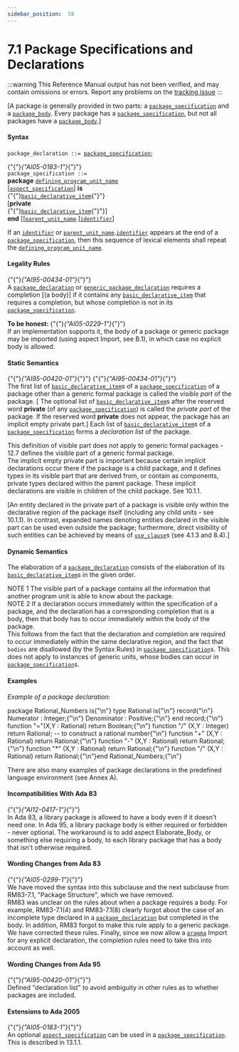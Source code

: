 ---
sidebar_position:  58
---

# 7.1 Package Specifications and Declarations

:::warning
This Reference Manual output has not been verified,
and may contain omissions or errors.
Report any problems on the [tracking issue](https://github.com/ada-lang-io/ada-lang-io/issues/20)
:::


<p>[A package is generally provided in two parts: a <code><a href="../AA-7/AA-7.1#S0230">package_specification</a></code> and a <code><a href="../AA-7/AA-7.2#S0231">package_body</a></code>. Every package has a <code><a href="../AA-7/AA-7.1#S0230">package_specification</a></code>, but not all packages have a <code><a href="../AA-7/AA-7.2#S0231">package_body</a></code>.] <br /></p>


#### Syntax

<p><code>package_declaration</code><a id="S0229"></a><code> ::= </code><code><a href="../AA-7/AA-7.1#S0230">package_specification</a></code>;<br /></p>

<p>{"{"}<em>{"AI05-0183-1"}</em>{"}"} <br /><code>package_specification</code><a id="S0230"></a><code> ::= </code><br />    <strong>package</strong> <code><a href="../AA-6/AA-6.1#S0201">defining_program_unit_name</a></code><br />        [<code><a href="../AA-13/AA-13.1#S0346">aspect_specification</a></code>] <strong>is</strong><br />      {"{"}<code><a href="../AA-3/AA-3.11#S0088">basic_declarative_item</a></code>{"}"}<br />   [<strong>private</strong><br />      {"{"}<code><a href="../AA-3/AA-3.11#S0088">basic_declarative_item</a></code>{"}"}]<br />    <strong>end</strong> [[<code><a href="../AA-10/AA-10.1#S0291">parent_unit_name</a></code>.]<code><a href="../AA-2/AA-2.3#S0002">identifier</a></code>]<br /></p>

<p>If an <code><a href="../AA-2/AA-2.3#S0002">identifier</a></code> or <code><a href="../AA-10/AA-10.1#S0291">parent_unit_name</a></code>.<code><a href="../AA-2/AA-2.3#S0002">identifier</a></code> appears at the end of a <code><a href="../AA-7/AA-7.1#S0230">package_specification</a></code>, then this sequence of lexical elements shall repeat the <code><a href="../AA-6/AA-6.1#S0201">defining_program_unit_name</a></code>. <br /></p>


#### Legality Rules

<p>{"{"}<em>{"AI95-00434-01"}</em>{"}"} <br />A <code><a href="../AA-7/AA-7.1#S0229">package_declaration</a></code> or <code><a href="../AA-12/AA-12.1#S0312">generic_package_declaration</a></code> requires a completion [(a body)] if it contains any <code><a href="../AA-3/AA-3.11#S0088">basic_declarative_item</a></code> that requires a completion, but whose completion is not in its <code><a href="../AA-7/AA-7.1#S0230">package_specification</a></code>. <br /></p>

<Admonition type="aarm" aarm="note" title="Note: ">
<strong>To be honest: </strong>{"{"}<em>{"AI05-0229-1"}</em>{"}"} <br />If an implementation supports it, the body of a package or generic package may be imported (using aspect Import, see B.1), in which case no explicit body is allowed. <br /></Admonition>


#### Static Semantics

<p>{"{"}<em>{"AI95-00420-01"}</em>{"}"} {"{"}<em>{"AI95-00434-01"}</em>{"}"} <br />The first list of <code><a href="../AA-3/AA-3.11#S0088">basic_declarative_item</a></code>s of a <code><a href="../AA-7/AA-7.1#S0230">package_specification</a></code> of a package other than a generic formal package is called the <em>visible part</em> of the package. [ The optional list of <code><a href="../AA-3/AA-3.11#S0088">basic_declarative_item</a></code>s after the reserved word <strong>private</strong> (of any <code><a href="../AA-7/AA-7.1#S0230">package_specification</a></code>) is called the <em>private part</em> of the package. If the reserved word <strong>private</strong> does not appear, the package has an implicit empty private part.] Each list of <code><a href="../AA-3/AA-3.11#S0088">basic_declarative_item</a></code>s of a <code><a href="../AA-7/AA-7.1#S0230">package_specification</a></code> forms a <em>declaration list</em> of the package.<br /></p>

<Admonition type="aarm" aarm="ramification" title="Ramification: ">
<strong></strong>This definition of visible part does not apply to generic formal packages - 12.7 defines the visible part of a generic formal package.<br /></Admonition>

<Admonition type="aarm" aarm="note" title="Note: ">
The implicit empty private part is important because certain implicit declarations occur there if the package is a child package, and it defines types in its visible part that are derived from, or contain as components, private types declared within the parent package. These implicit declarations are visible in children of the child package. See 10.1.1. <br /></Admonition>

<p>[An entity declared in the private part of a package is visible only within the declarative region of the package itself (including any child units - see 10.1.1). In contrast, expanded names denoting entities declared in the visible part can be used even outside the package; furthermore, direct visibility of such entities can be achieved by means of <code><a href="../AA-8/AA-8.4#S0235">use_clause</a></code>s (see 4.1.3 and 8.4).] <br /></p>


#### Dynamic Semantics

<p>The elaboration of a <code><a href="../AA-7/AA-7.1#S0229">package_declaration</a></code> consists of the elaboration of its <code><a href="../AA-3/AA-3.11#S0088">basic_declarative_item</a></code>s in the given order. <br /></p>

<Admonition type="aarm" aarm="note" title="Note: ">
NOTE 1   The visible part of a package contains all the information that another program unit is able to know about the package.<br /></Admonition>

<Admonition type="aarm" aarm="note" title="Note: ">
NOTE 2   If a declaration occurs immediately within the specification of a package, and the declaration has a corresponding completion that is a body, then that body has to occur immediately within the body of the package. <br /></Admonition>

<Admonition type="aarm" aarm="proof" title="Proof: ">
<strong></strong>This follows from the fact that the declaration and completion are required to occur immediately within the same declarative region, and the fact that <code>bodies</code> are disallowed (by the Syntax Rules) in <code><a href="../AA-7/AA-7.1#S0230">package_specification</a></code>s. This does not apply to instances of generic units, whose bodies can occur in <code><a href="../AA-7/AA-7.1#S0230">package_specification</a></code>s. <br /></Admonition>


#### Examples

<p><em>Example of a package declaration:</em> <br /></p>

<CodeBlock>
package Rational_Numbers is{"\n"}
   type Rational is{"\n"}      record{"\n"}         Numerator   : Integer;{"\n"}         Denominator : Positive;{"\n"}      end record;{"\n"}
   function "="(X,Y : Rational) return Boolean;{"\n"}
   function "/"  (X,Y : Integer)  return Rational;  --  to construct a rational number{"\n"}
   function "+"  (X,Y : Rational) return Rational;{"\n"}   function "-"  (X,Y : Rational) return Rational;{"\n"}   function "*"  (X,Y : Rational) return Rational;{"\n"}   function "/"  (X,Y : Rational) return Rational;{"\n"}end Rational_Numbers;{"\n"}

</CodeBlock>
<p>There are also many examples of package declarations in the predefined language environment (see Annex A). <br /></p>


#### Incompatibilities With Ada 83

<Admonition type="aarm" aarm="note" title="Note: ">
{"{"}<em>{"AI12-0417-1"}</em>{"}"} <br />In Ada 83, a library package is allowed to have a body even if it doesn't need one. In Ada 95, a library package body is either required or forbidden - never optional. The workaround is to add aspect Elaborate_Body, or something else requiring a body, to each library package that has a body that isn't otherwise required. <br /></Admonition>


#### Wording Changes from Ada 83

<Admonition type="aarm" aarm="note" title="Note: ">
{"{"}<em>{"AI05-0299-1"}</em>{"}"} <br />We have moved the syntax into this subclause and the next subclause from RM83-7.1, "Package Structure", which we have removed.<br /></Admonition>

<Admonition type="aarm" aarm="note" title="Note: ">
RM83 was unclear on the rules about when a package requires a body. For example, RM83-7.1(4) and RM83-7.1(8) clearly forgot about the case of an incomplete type declared in a <code><a href="../AA-7/AA-7.1#S0229">package_declaration</a></code> but completed in the body. In addition, RM83 forgot to make this rule apply to a generic package. We have corrected these rules. Finally, since we now allow a <code><a href="../AA-2/AA-2.8#S0019">pragma</a></code> Import for any explicit declaration, the completion rules need to take this into account as well. <br /></Admonition>


#### Wording Changes from Ada 95

<Admonition type="aarm" aarm="note" title="Note: ">
{"{"}<em>{"AI95-00420-01"}</em>{"}"} <br />Defined "declaration list" to avoid ambiguity in other rules as to whether packages are included. <br /></Admonition>


#### Extensions to Ada 2005

<Admonition type="aarm" aarm="note" title="Note: ">
{"{"}<em>{"AI05-0183-1"}</em>{"}"} <br />An optional <code><a href="../AA-13/AA-13.1#S0346">aspect_specification</a></code> can be used in a <code><a href="../AA-7/AA-7.1#S0230">package_specification</a></code>. This is described in 13.1.1. <br /></Admonition>


